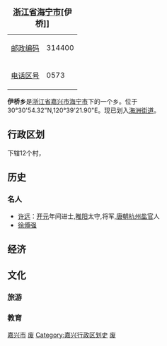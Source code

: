 {| border="1" cellpadding="2" cellspacing="0" align="right" width="200px"
|+ <font size="+1">'''[[浙江省|浙江省]][[海宁市|海宁市]][伊桥]]'''</font>
|-----
| [[邮政编码|邮政编码]] || 314400
|-----
| [[电话区号|电话区号]] || 0573
|}

'''伊桥乡'''是[[浙江省|浙江省]][[嘉兴市|嘉兴市]][[海宁市|海宁市]]下的一个乡。位于 30°30'54.32"N,120°39'21.90"E。现已划入[[海洲街道|海洲街道]]。

==行政区划==
下辖12个村，

==历史==

===名人===
*[[许远|许远]]：[[开元|开元]]年间进士,[[睢阳|睢阳]]太守,将军,[[唐朝|唐朝]][[杭州|杭州]][[盐官|盐官]]人
*[[徐傅强|徐傅强]]

==经济==


==文化==

===旅游===

===教育===

[[Category:浙江省已撤消的乡镇|嘉兴市]]
[[Category:嘉兴市乡镇|废]]
[[Category:嘉兴行政区划史|Category:嘉兴行政区划史]]
[[Category:海宁市行政区划|废]]